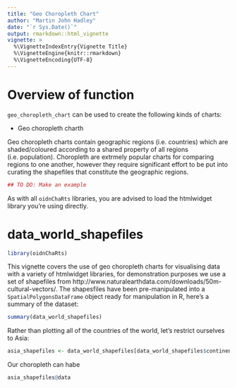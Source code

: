 ```yaml
---
title: "Geo Choropleth Chart"
author: "Martin John Hadley"
date: "`r Sys.Date()`"
output: rmarkdown::html_vignette
vignette: >
  %\VignetteIndexEntry{Vignette Title}
  %\VignetteEngine{knitr::rmarkdown}
  %\VignetteEncoding{UTF-8}
---
```


<!-- ANY PACKAGES USED HERE MUST BE LOADED IN THE DESCRIPTION FILE AS WELL !-->

# Overview of function

`geo_choropleth_chart` can be used to create the following kinds of charts:

- Geo choropleth charth

Geo choropleth charts contain geographic regions (i.e. countries) which are shaded/coloured according to a shared property of all regions (i.e. population). Choropleth are extrmely popular charts for comparing regions to one another, however they require significant effort to be put into curating the shapefiles that constitute the geographic regions.

```r
## TO DO: Make an example
```


As with all `oidnChaRts` libraries, you are advised to load the htmlwidget library you're using directly.

# data_world_shapefiles

```r
library(oidnChaRts)
```

This vignette covers the use of geo choropleth charts for visualising data with a variety of htmlwidget libraries, for demonstration purposes we use a set of shapefiles from http://www.naturalearthdata.com/downloads/50m-cultural-vectors/. The shapesfiles have been pre-manipulated into a `SpatialPolygonsDataFrame` object ready for manipulation in R, here's a summary of the dataset:

```r
summary(data_world_shapefiles)
```

Rather than plotting all of the countries of the world, let's restrict ourselves to Asia:

```r
asia_shapefiles <- data_world_shapefiles[data_world_shapefiles$continent == "Asia", ]
```

Our choropleth can habe


```r
asia_shapefiles@data
```
